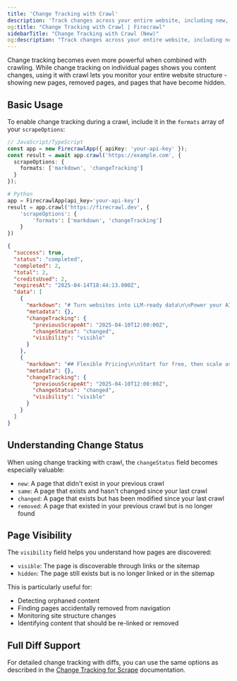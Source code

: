 ```yaml
---
title: 'Change Tracking with Crawl'
description: 'Track changes across your entire website, including new, removed, and hidden pages'
og:title: "Change Tracking with Crawl | Firecrawl"
sidebarTitle: "Change Tracking with Crawl (New)"
og:description: "Track changes across your entire website, including new, removed, and hidden pages"
---
```


Change tracking becomes even more powerful when combined with crawling. While change tracking on individual pages shows you content changes, using it with crawl lets you monitor your entire website structure - showing new pages, removed pages, and pages that have become hidden.

## Basic Usage

To enable change tracking during a crawl, include it in the `formats` array of your `scrapeOptions`:

```typescript
// JavaScript/TypeScript
const app = new FirecrawlApp({ apiKey: 'your-api-key' });
const result = await app.crawl('https://example.com', {
  scrapeOptions: {
    formats: ['markdown', 'changeTracking']
  }
});
```

```python
# Python
app = FirecrawlApp(api_key='your-api-key')
result = app.crawl('https://firecrawl.dev', {
    'scrapeOptions': {
        'formats': ['markdown', 'changeTracking']
    }
})
```

```json
{
  "success": true,
  "status": "completed",
  "completed": 2,
  "total": 2,
  "creditsUsed": 2,
  "expiresAt": "2025-04-14T18:44:13.000Z",
  "data": [
    {
      "markdown": "# Turn websites into LLM-ready data\n\nPower your AI apps with clean data crawled from any website...",
      "metadata": {},
      "changeTracking": {
        "previousScrapeAt": "2025-04-10T12:00:00Z",
        "changeStatus": "changed",
        "visibility": "visible"
      }
    },
    {
      "markdown": "## Flexible Pricing\n\nStart for free, then scale as you grow...",
      "metadata": {},
      "changeTracking": {
        "previousScrapeAt": "2025-04-10T12:00:00Z",
        "changeStatus": "changed",
        "visibility": "visible"
      }
    }
  ]
}
```

## Understanding Change Status

When using change tracking with crawl, the `changeStatus` field becomes especially valuable:

- `new`: A page that didn't exist in your previous crawl
- `same`: A page that exists and hasn't changed since your last crawl
- `changed`: A page that exists but has been modified since your last crawl
- `removed`: A page that existed in your previous crawl but is no longer found

## Page Visibility

The `visibility` field helps you understand how pages are discovered:

- `visible`: The page is discoverable through links or the sitemap
- `hidden`: The page still exists but is no longer linked or in the sitemap

This is particularly useful for:
- Detecting orphaned content
- Finding pages accidentally removed from navigation
- Monitoring site structure changes
- Identifying content that should be re-linked or removed

## Full Diff Support

For detailed change tracking with diffs, you can use the same options as described in the [Change Tracking for Scrape](/features/change-tracking) documentation.

